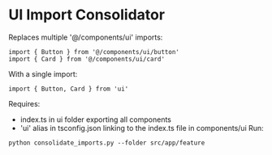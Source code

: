 # UI Import Consolidator

Replaces multiple '@/components/ui' imports:

```
import { Button } from '@/components/ui/button'
import { Card } from '@/components/ui/card'
```

With a single import:

```
import { Button, Card } from 'ui'
```

Requires:

-   index.ts in ui folder exporting all components
-   'ui' alias in tsconfig.json linking to the index.ts file in components/ui
    Run:

```
python consolidate_imports.py --folder src/app/feature
```
